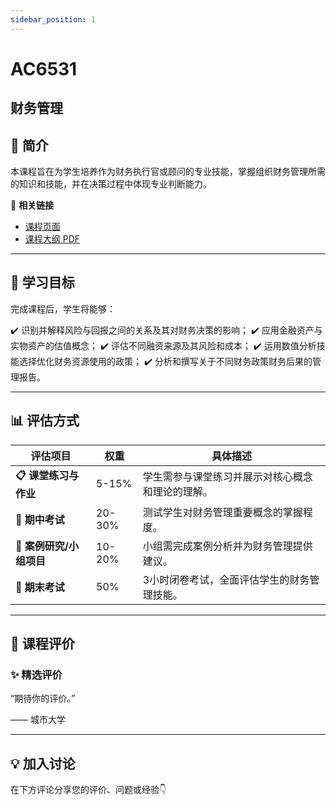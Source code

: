 ```yaml
---
sidebar_position: 1
---
```


# AC6531
## 财务管理

## **📘 简介**
本课程旨在为学生培养作为财务执行官或顾问的专业技能，掌握组织财务管理所需的知识和技能，并在决策过程中体现专业判断能力。

🔗 **相关链接**
- [课程页面](https://www.cityu.edu.hk/catalogue/pg/202425/course/AC6531.htm)
- [课程大纲 PDF](https://www.cityu.edu.hk/catalogue/pg/202425/course/AC6531.pdf)

---

## **🎯 学习目标**

完成课程后，学生将能够：

✔️ 识别并解释风险与回报之间的关系及其对财务决策的影响；
✔️ 应用金融资产与实物资产的估值概念；
✔️ 评估不同融资来源及其风险和成本；
✔️ 运用数值分析技能选择优化财务资源使用的政策；
✔️ 分析和撰写关于不同财务政策财务后果的管理报告。

---

## **📊 评估方式**

| **评估项目**               | **权重** | **具体描述**                                                                                     |
|---------------------------|---------|-----------------------------------------------------------------------------------------------|
| **📋 课堂练习与作业**       | 5-15%   | 学生需参与课堂练习并展示对核心概念和理论的理解。                                                 |
| **📝 期中考试**             | 20-30%  | 测试学生对财务管理重要概念的掌握程度。                                                          |
| **📄 案例研究/小组项目**    | 10-20%  | 小组需完成案例分析并为财务管理提供建议。                                                        |
| **🎤 期末考试**             | 50%     | 3小时闭卷考试，全面评估学生的财务管理技能。                                                     |

---

## **💬 课程评价**

### ✨ **精选评价**
<div className={commentStyles.commentBox}>
    <p className={commentStyles.commentText}>
        “期待你的评价。”
    </p>
    <p className={commentStyles.commentAuthor}>—— 城市大学</p>
</div>

---

## **💡 加入讨论**

在下方评论分享您的评价、问题或经验👇
<Utterances />